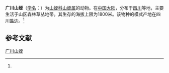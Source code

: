 {{Speciesbox
| name = 广川山蛭
| status = 
| status_system = 
| image = 
| genus = Haemadipsa
| species = guangchuanensis
| authority = (Tan et al., 1988)<ref name='id10311'>{{cite web| url =http://www.bioinfo.cn/db05/BjdwSpecies.php?action=view&id=10311| title =广川山蛭| work =《中国动物物种编目数据库》| publisher =中国科学院微生物研究所| author =中国科学院动物研究所| accessdate =2009-04-16| deadurl =yes| archiveurl =https://web.archive.org/web/20160305052458/http://www.bioinfo.cn/db05/BjdwSpecies.php?action=view&id=10311| archivedate =2016-03-05}}</ref>
}}

'''广川山蛭'''（[[学名|学名]]：{{lang|la|''Haemadipsa guangchuanensis''}}）为[[山蛭科|山蛭科]][[山蛭属|山蛭属]]的动物。在[[中国大陆|中国大陆]]，分布于[[四川|四川]]等地，主要生活于山区森林草丛地带。其生存的海拔上限为1800米。该物种的模式产地在四川盐边。<ref name='id10311'/>

== 参考文献 ==
{{reflist}}

{{Wikispecies|Haemadipsa guangchuanensis}}

[[Category:山蛭属|广川山蛭]]


{{环节动物小作品}}